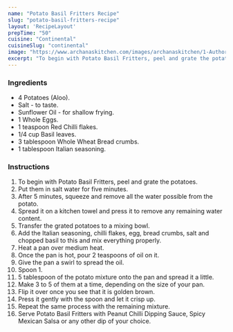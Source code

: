 ---
name: "Potato Basil Fritters Recipe"
slug: "potato-basil-fritters-recipe"
layout: 'RecipeLayout'
prepTime: "50"
cuisine: "Continental"
cuisineSlug: "continental"
image: "https://www.archanaskitchen.com/images/archanaskitchen/1-Author/Madhuri_Aggarwal/Potato_Basil_Fritters_1600.jpg"
excerpt: "To begin with Potato Basil Fritters, peel and grate the potatoes"
---

### Ingredients

- 4 Potatoes (Aloo).
- Salt - to taste.
- Sunflower Oil - for shallow frying.
- 1 Whole Eggs.
- 1 teaspoon Red Chilli flakes.
- 1/4 cup Basil leaves.
- 3 tablespoon Whole Wheat Bread crumbs.
- 1 tablespoon Italian seasoning.

### Instructions

1. To begin with Potato Basil Fritters, peel and grate the potatoes.
1. Put them in salt water for five minutes.
1. After 5 minutes, squeeze and remove all the water possible from the potato.
1. Spread it on a kitchen towel and press it to remove any remaining water content.
1. Transfer the grated potatoes to a mixing bowl.
1. Add the Italian seasoning, chilli flakes, egg, bread crumbs, salt and chopped basil to this and mix everything properly.
1. Heat a pan over medium heat.
1. Once the pan is hot, pour 2 teaspoons of oil on it.
1. Give the pan a swirl to spread the oil.
1. Spoon 1.
1. 5 tablespoon of the potato mixture onto the pan and spread it a little.
1. Make 3 to 5 of them at a time, depending on the size of your pan.
1. Flip it over once you see that it is golden brown.
1. Press it gently with the spoon and let it crisp up.
1. Repeat the same process with the remaining mixture.
1. Serve Potato Basil Fritters with Peanut Chilli Dipping Sauce, Spicy Mexican Salsa or any other dip of your choice.

